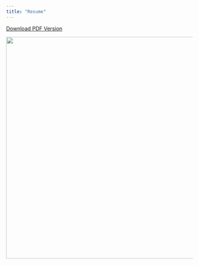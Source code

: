 ```yaml
---
title: "Resume"
---
```


[Download PDF Version](downloads/CG_Resume_2025.pdf){.btn .btn-primary target="_blank"}

![](downloads/Screenshot 2025-03-13 at 9.45.00 PM.png){width=600}
